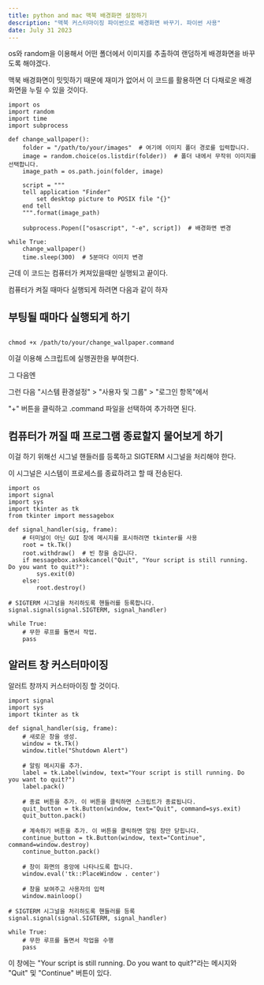 ```yaml
---
title: python and mac 맥북 배경화면 설정하기
description: "맥북 커스터마이징 파이썬으로 배경화면 바꾸기. 파이썬 사용"
date: July 31 2023
---
```


os와 random을 이용해서 어떤 폴더에서 이미지를 추출하여 랜덤하게 배경화면을 바꾸도록 해야겠다. 

맥북 배경화면이 밋밋하기 때문에 재미가 없어서 이 코드를 활용하면 더 다채로운 배경화면을 누릴 수 있을 것이다.


```
import os
import random
import time
import subprocess

def change_wallpaper():
    folder = "/path/to/your/images"  # 여기에 이미지 폴더 경로를 입력합니다.
    image = random.choice(os.listdir(folder))  # 폴더 내에서 무작위 이미지를 선택합니다.
    image_path = os.path.join(folder, image)

    script = """
    tell application "Finder"
        set desktop picture to POSIX file "{}"
    end tell
    """.format(image_path)

    subprocess.Popen(["osascript", "-e", script])  # 배경화면 변경

while True:
    change_wallpaper()
    time.sleep(300)  # 5분마다 이미지 변경
```

근데 이 코드는 컴퓨터가 켜져있을때만 실행되고 끝이다.

컴퓨터가 켜질 때마다 실행되게 하려면 다음과 같이 하자

## 부팅될 때마다 실행되게 하기

```

chmod +x /path/to/your/change_wallpaper.command

```

이걸 이용해 스크립트에 실행권한을 부여한다.

그 다음엔

그런 다음 "시스템 환경설정" > "사용자 및 그룹" > "로그인 항목"에서

"+" 버튼을 클릭하고 .command 파일을 선택하여 추가하면 된다.



## 컴퓨터가 꺼질 때 프로그램 종료할지 물어보게 하기

이걸 하기 위해선 시그널 핸들러를 등록하고 SIGTERM 시그널을 처리해야 한다. 

이 시그널은 시스템이 프로세스를 종료하려고 할 때 전송된다.

```
import os
import signal
import sys
import tkinter as tk
from tkinter import messagebox

def signal_handler(sig, frame):
    # 터미널이 아닌 GUI 창에 메시지를 표시하려면 tkinter를 사용
    root = tk.Tk()
    root.withdraw()  # 빈 창을 숨깁니다.
    if messagebox.askokcancel("Quit", "Your script is still running. Do you want to quit?"):
        sys.exit(0)
    else:
        root.destroy()

# SIGTERM 시그널을 처리하도록 핸들러를 등록합니다.
signal.signal(signal.SIGTERM, signal_handler)

while True:
    # 무한 루프를 돌면서 작업.
    pass

```


## 알러트 창 커스터마이징

알러트 창까지 커스터마이징 할 것이다.

```
import signal
import sys
import tkinter as tk

def signal_handler(sig, frame):
    # 새로운 창을 생성.
    window = tk.Tk()
    window.title("Shutdown Alert")
    
    # 알림 메시지를 추가.
    label = tk.Label(window, text="Your script is still running. Do you want to quit?")
    label.pack()

    # 종료 버튼을 추가. 이 버튼을 클릭하면 스크립트가 종료됩니다.
    quit_button = tk.Button(window, text="Quit", command=sys.exit)
    quit_button.pack()

    # 계속하기 버튼을 추가. 이 버튼을 클릭하면 알림 창만 닫힙니다.
    continue_button = tk.Button(window, text="Continue", command=window.destroy)
    continue_button.pack()

    # 창이 화면의 중앙에 나타나도록 합니다.
    window.eval('tk::PlaceWindow . center')

    # 창을 보여주고 사용자의 입력
    window.mainloop()

# SIGTERM 시그널을 처리하도록 핸들러를 등록
signal.signal(signal.SIGTERM, signal_handler)

while True:
    # 무한 루프를 돌면서 작업을 수행
    pass

```
이 창에는 "Your script is still running. Do you want to quit?"라는 메시지와 "Quit" 및 "Continue" 버튼이 있다.


